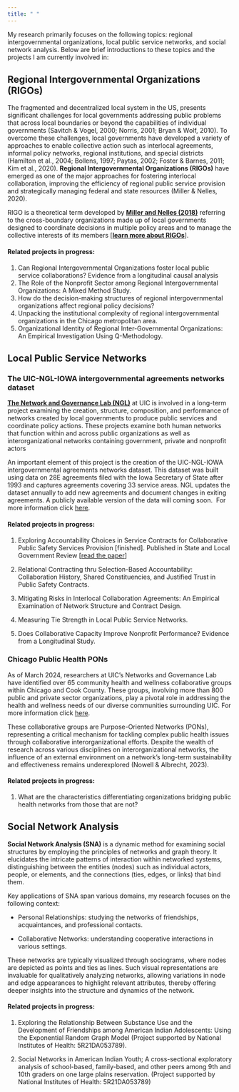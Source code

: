 ```yaml
---
title: " "
---
```


My research primarily focuses on the following topics: regional intergovernmental organizations, local public service networks, and social network analysis. Below are brief introductions to these topics and the projects I am currently involved in:

## Regional Intergovernmental Organizations (RIGOs)

The fragmented and decentralized local system in the US, presents significant challenges for local governments addressing public problems that across local boundaries or beyond the capabilities of individual governments (Savitch & Vogel, 2000; Norris, 2001; Bryan & Wolf, 2010). To overcome these challenges, local governments have developed a variety of approaches to enable collective action such as interlocal agreements, informal policy networks, regional institutions, and special districts (Hamilton et al., 2004; Bollens, 1997; Paytas, 2002; Foster & Barnes, 2011; Kim et al., 2020). **Regional Intergovernmental Organizations (RIGOs)** have emerged as one of the major approaches for fostering interlocal collaboration, improving the efficiency of regional public service provision and strategically managing federal and state resources (Miller & Nelles, 2020).

RIGO is a theoretical term developed by [**Miller and Nelles (2018)**](https://doi.org/10.4324/9781351242653) referring to the cross-boundary organizations made up of local governments designed to coordinate decisions in multiple policy areas and to manage the collective interests of its members \[[**learn more about RIGOs**](https://www.rigos.pitt.edu)\].

#### Related projects in progress:

1.  Can Regional Intergovernmental Organizations foster local public service collaborations? Evidence from a longitudinal causal analysis
2.  The Role of the Nonprofit Sector among Regional Intergovernmental Organizations: A Mixed Method Study.
3.  How do the decision-making structures of regional intergovernmental organizations affect regional policy decisions?
4.  Unpacking the institutional complexity of regional intergovernmental organizations in the Chicago metropolitan area.
5.  Organizational Identity of Regional Inter-Governmental Organizations: An Empirical Investigation Using Q-Methodology.

## Local Public Service Networks

### The UIC-NGL-IOWA intergovernmental agreements networks dataset

[**The Network and Governance Lab (NGL)**](https://cuppa.uic.edu/net-gov-lab/) at UIC is involved in a long-term project examining the creation, structure, composition, and performance of networks created by local governments to produce public services and coordinate policy actions. These projects examine both human networks that function within and across public organizations as well as interorganizational networks containing government, private and nonprofit actors

An important element of this project is the creation of the UIC-NGL-IOWA intergovernmental agreements networks dataset. This dataset was built using data on 28E agreements filed with the Iowa Secretary of State after 1993 and captures agreements covering 33 service areas. NGL updates the dataset annually to add new agreements and document changes in exiting agreements. A publicly available version of the data will coming soon.  For more information click [here](https://cuppa.uic.edu/net-gov-lab/ngl-projects-data/uic-ngl-iowa-intergovernmental-agreements-networks-dataset/).

#### Related projects in progress:

1.  Exploring Accountability Choices in Service Contracts for Collaborative Public Safety Services Provision \[finished\]. Published in State and Local Government Review \[[read the paper](https://doi.org/10.1177/0160323X231208958)\]

2.  Relational Contracting thru Selection-Based Accountability: Collaboration History, Shared Constituencies, and Justified Trust in Public Safety Contracts.

3.  Mitigating Risks in Interlocal Collaboration Agreements: An Empirical Examination of Network Structure and Contract Design.

4.  Measuring Tie Strength in Local Public Service Networks.

5.  Does Collaborative Capacity Improve Nonprofit Performance? Evidence from a Longitudinal Study.

### Chicago Public Health PONs

As of March 2024, researchers at UIC's Networks and Governance Lab have identified over 65 community health and wellness collaborative groups within Chicago and Cook County. These groups, involving more than 800 public and private sector organizations, play a pivotal role in addressing the health and wellness needs of our diverse communities surrounding UIC. For more information click [here](https://kanetgeek.github.io/ChiHealthPONsWeb/).

These collaborative groups are Purpose-Oriented Networks (PONs), representing a critical mechanism for tackling complex public health issues through collaborative interorganizational efforts. Despite the wealth of research across various disciplines on interorganizational networks, the influence of an external environment on a network's long-term sustainability and effectiveness remains underexplored (Nowell & Albrecht, 2023).

#### Related projects in progress:

1.  What are the characteristics differentiating organizations bridging public health networks from those that are not?

## Social Network Analysis

**Social Network Analysis (SNA)** is a dynamic method for examining social structures by employing the principles of networks and graph theory. It elucidates the intricate patterns of interaction within networked systems, distinguishing between the entities (nodes) such as individual actors, people, or elements, and the connections (ties, edges, or links) that bind them.

Key applications of SNA span various domains, my research focuses on the following context:

-   Personal Relationships: studying the networks of friendships, acquaintances, and professional contacts.

-   Collaborative Networks: understanding cooperative interactions in various settings.

These networks are typically visualized through sociograms, where nodes are depicted as points and ties as lines. Such visual representations are invaluable for qualitatively analyzing networks, allowing variations in node and edge appearances to highlight relevant attributes, thereby offering deeper insights into the structure and dynamics of the network.

#### Related projects in progress:

1.  Exploring the Relationship Between Substance Use and the Development of Friendships among American Indian Adolescents: Using the Exponential Random Graph Model (Project supported by National Institutes of Health: 5R21DA053789).

2.  Social Networks in American Indian Youth; A cross-sectional exploratory analysis of school-based, family-based, and other peers among 9th and 10th graders on one large plains reservation. (Project supported by National Institutes of Health: 5R21DA053789)
